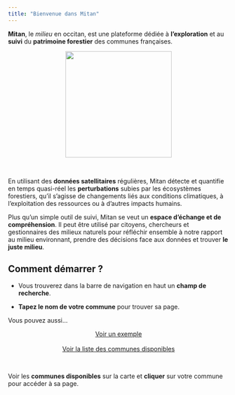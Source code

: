 ```yaml
---
title: "Bienvenue dans Mitan"
---
```


__Mitan__, le _milieu_ en occitan, est une plateforme dédiée à __l'exploration__ et au 
__suivi__ du __patrimoine forestier__ des communes françaises. 

<center><img src="./assets/LogoMitanRect.png" width=242px></img></center>

<br>

En utilisant des __données satellitaires__ régulières, Mitan détecte et quantifie en temps quasi-réel les __perturbations__ subies par les écosystèmes forestiers, qu'il s'agisse de changements liés aux conditions climatiques, à l'exploitation des ressources ou à d'autres
impacts humains.

Plus qu'un simple outil de suivi, Mitan se veut un __espace d'échange et de compréhension__. Il peut être utilisé par citoyens, chercheurs et gestionnaires des milieux naturels pour réfléchir ensemble à notre rapport au milieu environnant, prendre des décisions face aux données et trouver __le juste milieu__.

## Comment démarrer ?

* Vous trouverez dans la barre de navigation en haut un __champ de recherche__. 

* __Tapez le nom de votre commune__ pour trouver sa page.


Vous pouvez aussi...

<center>[Voir un exemple](87153.html){.btn .btn-secondary .btn role="button"}</center>
<br>
<center>[Voir la liste des communes disponibles](communes.html){.btn .btn-secondary .btn role="button"}</center>
<br>

Voir les __communes disponibles__ sur la carte et __cliquer__ sur votre commune pour accéder à sa page. 

<head>
    <meta charset="utf-8">
    <meta name="viewport" content="width=device-width, initial-scale=1.0">
    <title>Leaflet Map</title>
    <link rel="stylesheet" href="https://unpkg.com/leaflet/dist/leaflet.css" />
    <script src="https://cdnjs.cloudflare.com/ajax/libs/leaflet/1.7.1/leaflet.js"></script>
    <style>
        #map {
            height: 500px;
            width: 100%;
        }
    </style>
</head>


<div id="map"></div>

<script>
var map = L.map('map'); // Initialize map without centering

L.tileLayer(
    "https://{s}.tile.openstreetmap.org/{z}/{x}/{y}.png",
    {
        minZoom: 0,
        maxZoom: 18,
        attribution: "IGN-F/Geoportail",
        tileSize: 256
    }
).addTo(map);

// Load GeoJSON file
fetch("./communes_results/merged_commune.geojson") // Change to actual GeoJSON path
    .then(response => response.json())
    .then(data => {
        var geojsonLayer = L.geoJSON(data, {
            style: {
                color: "#f79873",
                weight: 2,
                fillOpacity: 0
            },
            onEachFeature: function (feature, layer) {
                if (feature.properties) {
                    var communeName = feature.properties.NOM || "Unknown";
                    var communeID = feature.properties.INSEE_COM || "";
                    var linkHTML = communeID ? `<br><a href="./${communeID}.html" target="_blank">Consulter la page</a>` : "";
                    
                    var popupContent = `<strong>${communeName}</strong>${linkHTML}`;
                    
                    layer.bindPopup(popupContent);

                    // Highlight effect on hover
                    layer.on('mouseover', function (e) {
                        layer.setStyle({ weight: 3, fillOpacity: 0.5 });
                    });

                    layer.on('mouseout', function () {
                        layer.setStyle({ weight: 2, fillOpacity: 0 });
                    });

                    // Click event to show popup
                    layer.on('click', function (e) {
                        layer.openPopup();
                    });
                }
            }
        }).addTo(map);
        
        // Fit map bounds to GeoJSON data
        map.fitBounds(geojsonLayer.getBounds());
    })
    .catch(error => console.error('Error loading GeoJSON:', error));
</script>

</body>
